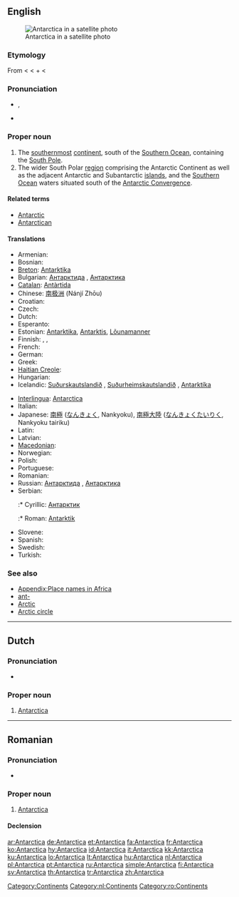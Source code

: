 ==English==
{{wikipedia}}
[[Image:Antarctica_satellite_globe.jpg|thumb|Antarctica in a satellite photo]]

===Etymology===
From {{etyl|NL.}} {{term|Antarctica|lang=la}} < {{etyl|grc}} {{term|ἀνταρκτικός|sc=Polytonic|tr=antarktikos|lang=grc}} < {{term|ἀντ-|sc=Polytonic|tr=ant-||[[ant-]], [[against]], [[opposed]]|lang=grc}} + {{term|ἀρκτικός|sc=Polytonic|tr=arktikos||[[Arctic]]|lang=grc}} < {{etyl|grc}} {{term|ἄρκτος|sc=Polytonic|tr=arktos||[[bear]]|lang=grc}}

===Pronunciation===
* {{a|UK}} {{IPA|/ˌænˈtɑːk.tɪk.ə/}}, {{SAMPA|/%{n"tA:k.tIk.@/}}
* {{a|US}} {{IPA|/ænˈtɑɹktɪkə/}}
*: {{audio|en-us-Antarctica.ogg|Audio (US)}}

===Proper noun===
{{en-proper noun}}

# The [[southernmost]] [[continent]], south of the [[Southern Ocean]], containing the [[South Pole]].
# The wider South Polar [[region]] comprising the Antarctic Continent as well as the adjacent Antarctic and Subantarctic [[island]]s, and the [[Southern Ocean]] waters situated south of the [[Antarctic Convergence]].

====Related terms====
* [[Antarctic]]
* [[Antarctican]]

====Translations====
{{trans-top|southernmost continent}}
* Armenian: {{t-|hy|Անտարկտիկա|tr=Antarktika}}
* Bosnian: {{t-|bs|Antarktik|m}}
* [[Breton]]: [[Antarktika#Breton|Antarktika]]
* Bulgarian: [[Антарктида]] {{i|the continent}}, [[Антарктика]] {{i|the region}}
* [[Catalan]]: [[Antàrtida]] {{f}}
* Chinese: [[南极洲]] (Nánjí Zhōu)
* Croatian: {{t+|hr|Antarktika|f}}
* Czech: {{t-|cs|Antarktida|f}}
* Dutch: {{t+|nl|Antarctica|n}}
* Esperanto: {{t|eo|Antarkto}}
* Estonian: [[Antarktika]], [[Antarktis]], [[Lõunamanner]]
* Finnish: {{t-|fi|Etelämanner}}, {{t-|fi|Antarktis}}, {{t-|fi|Etelänapamanner}}
* French: {{t+|fr|Antarctique|m}}
* German: {{t+|de|Antarktis|f}}
* Greek: {{t+|el|Ανταρκτική|f|tr=Antarktikí}}
* [[Haitian Creole]]: {{tø|ht|Antatik}}
* Hungarian: {{t+|hu|Antarktisz}}
* Icelandic: [[Suðurskautslandið]] {{n}}, [[Suðurheimskautslandið]] {{n}}, [[Antarktíka]] {{f}}
{{trans-mid}}
* [[Interlingua]]: [[Antarctica#Interlingua|Antarctica]]
* Italian: {{t+|it|Antartide}}
* Japanese: [[南極]] ([[なんきょく]], Nankyoku), [[南極大陸]] ([[なんきょくたいりく]], Nankyoku tairiku)
* Latin: {{t-|la|Antarctica}}
* Latvian: {{t-|lv|Antarktika|f|xs=Latvian}}
* [[Macedonian]]: {{t-|mk|Антарктик|m|tr=Antárktik}}
* Norwegian: {{t-|no|Antarktis}}
* Polish: {{t+|pl|Antarktyda}}
* Portuguese: {{t+|pt|Antártica}}
* Romanian: {{t-|ro|Antarctica}}
* Russian: [[Антарктида]] {{i|the continent}} {{f}}, [[Антарктика]] {{i|the region}} {{f}}
* Serbian:
*:* Cyrillic: [[Антарктик]] {{f}}
*:* Roman: [[Antarktik]] {{f}}
* Slovene: {{t+|sl|Antarktika}}
* Spanish: {{t+|es|Antártida}}
* Swedish: {{t+|sv|Antarktis}}
* Turkish: {{t+|tr|Antarktika}}
{{trans-bottom}}

{{trans-top|south polar region}}
{{trans-mid}}
{{trans-bottom}}

===See also===
* [[Appendix:Place names in Africa]]
* [[ant-]]
* [[Arctic]]
* [[Arctic circle]]

[[Category:Continents]]

----

==Dutch==
{{wikipedia|lang=nl}}

===Pronunciation===
* {{IPA|lang=nl|/ɑn.ˈtɑrk.ti.kaː/}}

===Proper noun===
{{infl|nl|proper noun|g=n}}

# [[#English|Antarctica]]

[[Category:nl:Continents]]

----

==Romanian==
{{wikipedia|lang=ro}}

===Pronunciation===
* {{IPA|[an'tark.tika]|lang=ro}}

===Proper noun===
{{infl|ro|proper noun|g=f}}

# [[#English|Antarctica]]

====Declension====
{{ro-country|gend=f|Antarcticii}}

[[Category:ro:Continents]]

[[ar:Antarctica]]
[[de:Antarctica]]
[[et:Antarctica]]
[[fa:Antarctica]]
[[fr:Antarctica]]
[[ko:Antarctica]]
[[hy:Antarctica]]
[[id:Antarctica]]
[[it:Antarctica]]
[[kk:Antarctica]]
[[ku:Antarctica]]
[[lo:Antarctica]]
[[lt:Antarctica]]
[[hu:Antarctica]]
[[nl:Antarctica]]
[[pl:Antarctica]]
[[pt:Antarctica]]
[[ru:Antarctica]]
[[simple:Antarctica]]
[[fi:Antarctica]]
[[sv:Antarctica]]
[[th:Antarctica]]
[[tr:Antarctica]]
[[zh:Antarctica]]